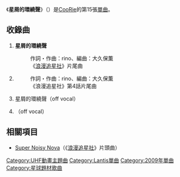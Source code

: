 {{unreferenced|time=2010-02-12T12:58:29+00:00}}
{{Infobox Single 
| Name           = 星屑的環繞聲
| Artist         = [[CooRie|CooRie]]
| Album          = 
| A-side         = 星屑的環繞聲
| B-side         = 闇に咲く星のように
| Released       = 2009年8月26日
| Format         = [[單曲|單曲]]
| Recorded       = 2009年 {{JPN}}
| Genre          = [[J-POP|J-POP]]<br/>（[[動畫歌曲|動畫歌曲]]）
| Length         = 
| Label          = [[Mellow_Head|Mellow Head]]
| Writer         = rino（全曲作詞・作曲）
| Producer       =
| Certification  = 
| Chart position = *週間最高順位79位<small>（[[ORICON|ORICON]]）</small>
| Last single    = {{link-ja|IF：この世界で|IF：この世界で}}<br/>（2009年）
| This single    = '''星屑的環繞聲'''<br/>（2009年）
| Next single    = {{link-ja|めぐり愛逢い|愛永久_〜Fortune_favors_the_brave〜/めぐり愛逢い}}<br/>（2010年）
| Misc           = 
}}
{{Japanese|japanese=星屑のサラウンド|kana=ほしくずのサウランド|romaji=Hoshikuzu no Saurando}}
《'''星屑的環繞聲'''》（{{lang|ja|星屑のサラウンド}}）是[[CooRie|CooRie]]的第15張[[單曲|單曲]]。

==收錄曲==
# '''星屑的環繞聲'''
#: 作詞・作曲：rino、編曲：大久保薫
#:《[[浪漫追星社|浪漫追星社]]》片尾曲
# '''{{lang|ja|闇に咲く星のように}}'''
#: 作詞・作曲：rino、編曲：大久保薫
#:《浪漫追星社》第4話片尾曲
# 星屑的環繞聲（off vocal）
# {{lang|ja|闇に咲く星のように}}（off vocal）

== 相關項目 ==
* [[Super_Noisy_Nova|Super Noisy Nova]]（《[[浪漫追星社|浪漫追星社]]》片頭曲）

{{DEFAULTSORT:Hoshikuzu no Saurando}}
[[Category:UHF動畫主題曲|Category:UHF動畫主題曲]]
[[Category:Lantis單曲|Category:Lantis單曲]]
[[Category:2009年單曲|Category:2009年單曲]]
[[Category:星球題材歌曲|Category:星球題材歌曲]]